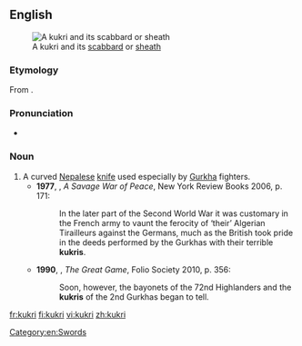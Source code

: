 ==English==
{{wikipedia}}
[[File:Kukri with sheath.JPG|thumb|A kukri and its [[scabbard]] or [[sheath]]]]
===Etymology===
From {{etyl|ne|en}} {{term|खुकुरी|tr=khukurī|lang=ne}}.

===Pronunciation===
*{{a|UK}} {{IPA|/ˈkʊkɹi/|lang=en}}

===Noun===
{{en-noun}}

# A curved [[Nepalese]] [[knife]] used especially by [[Gurkha]] fighters.
#*'''1977''', {{w|Alistair Horne}}, ''A Savage War of Peace'', New York Review Books 2006, p. 171:
#*:In the later part of the Second World War it was customary in the French army to vaunt the ferocity of ‘their’ Algerian Tirailleurs against the Germans, much as the British took pride in the deeds performed by the Gurkhas with their terrible '''kukris'''.
#*'''1990''', {{w|Peter Hopkirk}}, ''The Great Game'', Folio Society 2010, p. 356:
#*:Soon, however, the bayonets of the 72nd Highlanders and the '''kukris''' of the 2nd Gurkhas began to tell.

[[Category:en:Swords]]

[[fr:kukri]]
[[fi:kukri]]
[[vi:kukri]]
[[zh:kukri]]